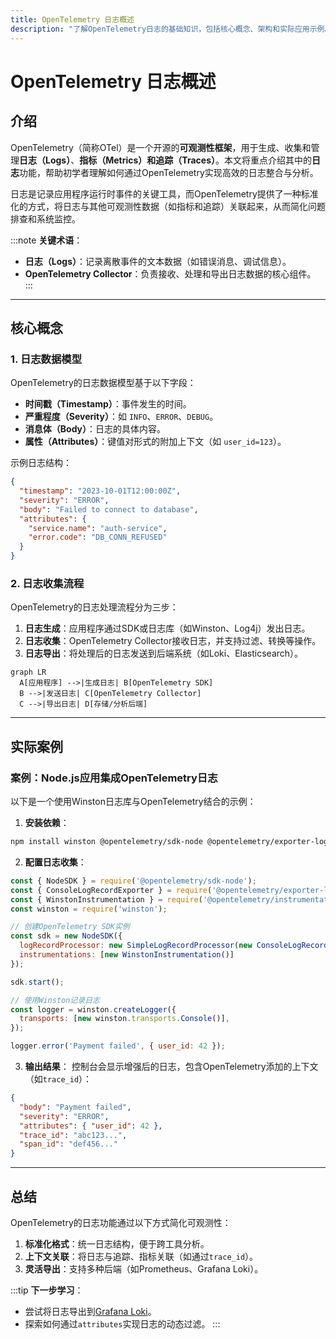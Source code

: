 ```yaml
---
title: OpenTelemetry 日志概述
description: "了解OpenTelemetry日志的基础知识，包括核心概念、架构和实际应用示例。"
---
```


# OpenTelemetry 日志概述

## 介绍

OpenTelemetry（简称OTel）是一个开源的**可观测性框架**，用于生成、收集和管理**日志（Logs）**、**指标（Metrics）**和**追踪（Traces）**。本文将重点介绍其中的**日志**功能，帮助初学者理解如何通过OpenTelemetry实现高效的日志整合与分析。

日志是记录应用程序运行时事件的关键工具，而OpenTelemetry提供了一种标准化的方式，将日志与其他可观测性数据（如指标和追踪）关联起来，从而简化问题排查和系统监控。

:::note
**关键术语**：
- **日志（Logs）**：记录离散事件的文本数据（如错误消息、调试信息）。
- **OpenTelemetry Collector**：负责接收、处理和导出日志数据的核心组件。
:::

---

## 核心概念

### 1. 日志数据模型
OpenTelemetry的日志数据模型基于以下字段：
- **时间戳（Timestamp）**：事件发生的时间。
- **严重程度（Severity）**：如 `INFO`、`ERROR`、`DEBUG`。
- **消息体（Body）**：日志的具体内容。
- **属性（Attributes）**：键值对形式的附加上下文（如 `user_id=123`）。

示例日志结构：
```json
{
  "timestamp": "2023-10-01T12:00:00Z",
  "severity": "ERROR",
  "body": "Failed to connect to database",
  "attributes": {
    "service.name": "auth-service",
    "error.code": "DB_CONN_REFUSED"
  }
}
```

### 2. 日志收集流程
OpenTelemetry的日志处理流程分为三步：
1. **日志生成**：应用程序通过SDK或日志库（如Winston、Log4j）发出日志。
2. **日志收集**：OpenTelemetry Collector接收日志，并支持过滤、转换等操作。
3. **日志导出**：将处理后的日志发送到后端系统（如Loki、Elasticsearch）。

```mermaid
graph LR
  A[应用程序] -->|生成日志| B[OpenTelemetry SDK]
  B -->|发送日志| C[OpenTelemetry Collector]
  C -->|导出日志| D[存储/分析后端]
```

---

## 实际案例

### 案例：Node.js应用集成OpenTelemetry日志
以下是一个使用Winston日志库与OpenTelemetry结合的示例：

1. **安装依赖**：
```bash
npm install winston @opentelemetry/sdk-node @opentelemetry/exporter-logs-console
```

2. **配置日志收集**：
```javascript
const { NodeSDK } = require('@opentelemetry/sdk-node');
const { ConsoleLogRecordExporter } = require('@opentelemetry/exporter-logs-console');
const { WinstonInstrumentation } = require('@opentelemetry/instrumentation-winston');
const winston = require('winston');

// 创建OpenTelemetry SDK实例
const sdk = new NodeSDK({
  logRecordProcessor: new SimpleLogRecordProcessor(new ConsoleLogRecordExporter()),
  instrumentations: [new WinstonInstrumentation()]
});

sdk.start();

// 使用Winston记录日志
const logger = winston.createLogger({
  transports: [new winston.transports.Console()],
});

logger.error('Payment failed', { user_id: 42 });
```

3. **输出结果**：
控制台会显示增强后的日志，包含OpenTelemetry添加的上下文（如`trace_id`）：
```json
{
  "body": "Payment failed",
  "severity": "ERROR",
  "attributes": { "user_id": 42 },
  "trace_id": "abc123...",
  "span_id": "def456..."
}
```

---

## 总结

OpenTelemetry的日志功能通过以下方式简化可观测性：
1. **标准化格式**：统一日志结构，便于跨工具分析。
2. **上下文关联**：将日志与追踪、指标关联（如通过`trace_id`）。
3. **灵活导出**：支持多种后端（如Prometheus、Grafana Loki）。

:::tip
**下一步学习**：
- 尝试将日志导出到[Grafana Loki](https://grafana.com/docs/loki/latest/)。
- 探索如何通过`attributes`实现日志的动态过滤。
:::